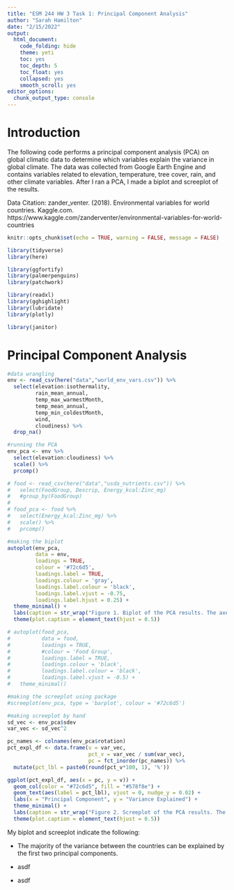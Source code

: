 ```yaml
---
title: "ESM 244 HW 3 Task 1: Principal Component Analysis"
author: "Sarah Hamilton"
date: "2/15/2022"
output:
  html_document:
    code_folding: hide
    theme: yeti
    toc: yes
    toc_depth: 5
    toc_float: yes
    collapsed: yes
    smooth_scroll: yes
editor_options:
  chunk_output_type: console
---
```


# Introduction

The following code performs a principal component analysis (PCA) on global climatic data to determine which variables explain the variance in global climate. The data was collected from Google Earth Engine and contains variables related to elevation, temperature, tree cover, rain, and other climate variables. After I ran a PCA, I made a biplot and screeplot of the results.

Data Citation: zander_venter. (2018). Environmental variables for world countries. Kaggle.com. https://www.kaggle.com/zanderventer/environmental-variables-for-world-countries

```r
knitr::opts_chunk$set(echo = TRUE, warning = FALSE, message = FALSE)

library(tidyverse)
library(here)

library(ggfortify)
library(palmerpenguins)
library(patchwork)

library(readxl)
library(gghighlight)
library(lubridate)
library(plotly)

library(janitor)
```

# Principal Component Analysis 

```r
#data wrangling
env <- read_csv(here("data","world_env_vars.csv")) %>%
  select(elevation:isothermality, 
         rain_mean_annual, 
         temp_max_warmestMonth, 
         temp_mean_annual, 
         temp_min_coldestMonth, 
         wind, 
         cloudiness) %>%
  drop_na()
```

```r
#running the PCA
env_pca <- env %>%
  select(elevation:cloudiness) %>%
  scale() %>%
  prcomp()

# food <- read_csv(here("data","usda_nutrients.csv")) %>%
#   select(FoodGroup, Descrip, Energy_kcal:Zinc_mg)
#   #group_by(FoodGroup)
# 
# food_pca <- food %>%
#   select(Energy_kcal:Zinc_mg) %>%
#   scale() %>%
#   prcomp()

#making the biplot
autoplot(env_pca,
         data = env,
         loadings = TRUE,
         colour = '#72c6d5',
         loadings.label = TRUE,
         loadings.colour = 'gray',
         loadings.label.colour = 'black',
         loadings.label.vjust = -0.75,
         loadings.label.hjust = 0.25) +
  theme_minimal() +
  labs(caption = str_wrap("Figure 1. Biplot of the PCA results. The axes PC1 and PC2 show the directions accounting for the most variance in the data.")) +
  theme(plot.caption = element_text(hjust = 0.5))

# autoplot(food_pca,
#          data = food,
#          loadings = TRUE,
#          #colour = 'Food Group',
#          loadings.label = TRUE,
#          loadings.colour = 'black',
#          loadings.label.colour = 'black',
#          loadings.label.vjust = -0.5) +
#   theme_minimal()

```

```r
#making the screeplot using package 
#screeplot(env_pca, type = 'barplot', colour = '#72c6d5')

#making screeplot by hand
sd_vec <- env_pca$sdev
var_vec <- sd_vec^2

pc_names <- colnames(env_pca$rotation)
pct_expl_df <- data.frame(v = var_vec,
                          pct_v = var_vec / sum(var_vec),
                          pc = fct_inorder(pc_names)) %>%
  mutate(pct_lbl = paste0(round(pct_v*100, 1), '%'))

ggplot(pct_expl_df, aes(x = pc, y = v)) +
  geom_col(color = "#72c6d5", fill = "#578f8e") +
  geom_text(aes(label = pct_lbl), vjust = 0, nudge_y = 0.02) +
  labs(x = "Principal Component", y = "Variance Explained") +
  theme_minimal() +
  labs(caption = str_wrap("Figure 2. Screeplot of the PCA results. The x axis shows the principal components and the y axis shows the percent vairance explained by each principal component.")) +
  theme(plot.caption = element_text(hjust = 0.5))
```

My biplot and screeplot indicate the following:

- The majority of the variance between the countries can be explained by the first two principal components.

- asdf

- asdf

